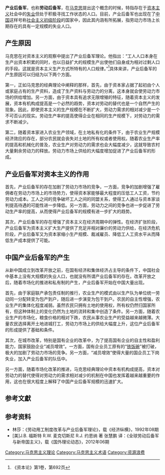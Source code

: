 '''产业后备军'''，也称'''劳动后备军'''，在[[马克思|马克思]]提出这个概念的时候，特指存在于[[资本主义|资本主义]]社会中的[[失业|失业]]但处于积极寻找工作状态的人口。目前，产业后备军也出现在了[[中国|中国]]这样号称[[社会主义初级阶段|社会主义初级阶段]]的国家中，因此其内涵有所拓展，指劳动力市场上长期存在的具有一定规模的失业人口。

== 产生原因 ==
马克思在对资本主义的观察中提出了产业后备军理论。他指出：“工人人口本身在生产出资本积累的同时，也以日益扩大的规模生产出使他们自身成为相对过剩人口的手段。这就是资本主义生产方式所特有的人口规律。”<ref>《资本论》第1卷，第692页</ref>具体来讲，产业后备军的产生原因可以归结为以下两个方面。

第一，正如马克思的经典理论中阐释的那样，首先，由于资本家占据了起初由个人或家庭占有的生产资料，造成了生产资料与劳动力的分离，这本身就会使劳动力市场的供给增加。另一方面，由于资本具有追求无限增殖的特征，随着资本主义的发展，资本有机构成提高是一个必然的趋势，资本对劳动的替代也是一个自然产生的现象。因此，即使资本主义的生产规模在不断扩大，劳动力需求的相对减少是一个不可否认的现实。劳动生产率的提高使得企业在相同的生产规模下，对劳动力的需求不断减少。 

第二，随着资本家进入农业生产领域，在土地私有化的条件下，由于农业生产规模经济效应的存在，部分农民就会丧失对土地的所有权或者使用权。随着农业生产率的提高和机械化的普及，农业生产对劳动力的需求也会大幅度减少，这就导致农村大量剩余劳动力的释放。劳动力市场上供给的大幅度增加促进了产业后备军的形成。
 
== 产业后备军对资本主义的作用 == 
首先，产业后备军的存在加剧了劳动力市场的竞争，一方面，竞争的加剧增强了雇佣者在劳动力市场上的市场势力，使得资本家能够最大程度的压低工人工资，节约劳动力成本。工人之间的竞争破坏工人之间的同盟关系，使得工人通过与资本家谈判提高待遇的可能性进一步降低。另一方面，劳动力之间的竞争也进一步促进了劳动生产率的提高，从而使得产业后备军的规模有进一步扩大的趋势。

其次，产业后备军的存在增强了资本主义在经济周期中的弹性。在经济扩张阶段，产业后备军为资本主义扩大生产提供了充足并相对廉价的劳动力供给，在经济危机阶段，产业后备军又为资本家缩小生产规模、裁减雇员、降低工人工资水平从而降低生产成本提供了可能。

== 中国产业后备军的产生 ==
从新中国成立到改革开放之前，在国有经济和集体经济占主导的条件下，中国社会中基本上没有大规模的失业人口，也就没有所谓产业后备军的存在。改革开放之后，随着市场化的推进和私有制的产生，产业后备军开始在中国大量出现。

首先，由于家庭联产承包责任制的推行，农业生产的模式由以生产队为单位统一劳动同一分配转变为包产到户，随后进一步演变为包干到户。农民的自主性增强，农业生产的集体化程度减弱。虽然农民只拥有土地的使用权，所有权仍然归国家所有，但这种体制上的变化仍然为土地的流转和集中创造了条件。另一方面，随着农业生产的市场化，粮食价格的相对下跌，农民从事农业生产的受益越来越微薄。大量农民选择离开土地进城打工，劳动力市场上的供给大幅度上升，这位产业后备军的形成提供了基础和条件。

其次，在城市改革，特别是国有企业的改革中，为了提高国有企业的自主性和盈利能力，国家鼓励企业“减员增效”。一方面，国有企业员工原有的“[[铁饭碗|铁饭碗]]”被打破，极大的加剧了劳动力市场的竞争。另一方面，“减员增效”使得大量的国企员工下岗失业，加入产业后备军的队伍中。

另一方面，随着市场化改革的推进，马克思经典理论中资本有机构成提高，资本对劳动力的替代使得对劳动力的需求相对减少的机制在中国也发挥着越来越重要的作用，这也在很大程度上解释了中国产业后备军规模的迅速扩大。

== 参考文獻 ==
{{reflist}}

== 参考资料 ==
* 林莎：《劳动用工制度改革与产业后备军理论》，载《经济纵横》，1992年08期
* [美]J.B. 福斯特 R.W. 麦克切斯尼 R.J. 约恩纳 著 张慧鹏 译：《全球劳动后备军与新帝国主义》，载《国外理论动态》，2012年06期

[[Category:马克思主义理论|Category:马克思主义理论]]
[[Category:马克思主义术语|Category:马克思主义术语]]
[[Category:资源浪费|Category:资源浪费]]